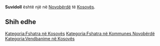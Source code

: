 {{Fshat në 
 | Emri                = Suvidoll
 | EmriAlt                = 
 | NAME_SHORT_FORM=      
 | NAME_GENERIC=      
 | NAME_SORT_NAME_RO=      SUVIDOLL
 | FULL_NAME_RO = Suvidoll
 | FULL_NAME_ND_RO=Suvidoll
 | SORT_NAME_RG=SUVIDOLL
 | FULL_NAME_RG=Suvidoll
 | FULL_NAME_ND_RG=Suvidoll
 | SRP_NAME_SHORT_FORM=      
 | SRP_NAME_GENERIC=      
 | SRP_NAME_SORT_NAME_RO=      
 | SRP_FULL_NAME_RO = 
 | SRP_FULL_NAME_ND_RO=
 | SRP_SORT_NAME_RG=
 | SRP_FULL_NAME_RG=
 | SRP_FULL_NAME_ND_RG=
 | Emri (Rasa dhanore) = 
 | Figura              = 
 | Shteti              = Kosovo
 | Komuna              = Novobërdë
 | Kodi postar         = 
 | Sipërfaqja          = 

 | Popullsia           = 

 | Regj. i popullsisë  = 
 | Dend. e popullsisë  = 
 | Faqja zyrtare       = 
 <!--- Koordinatat ----> 
 | Gjerësia            = 42.886667
 | Gjatësia            = 20.848333
 | Lartësia            = 
}}
'''Suvidoll''' është një [[]] në [[Novobërdë]] të [[Kosovës]].

<!-- == Gjeografia == -->
<!-- == Historia == -->
<!-- == Demografia == -->
== Shih edhe ==
{{Komuna Novobërdë}}
{{Kosovo-Administrata-Cung}}

[[Kategoria:Fshatra në Kosovës]]
[[Kategoria:Fshatra në Kommunes Novobërdë]]
[[Kategoria:Vendbanime në Kosovës]]